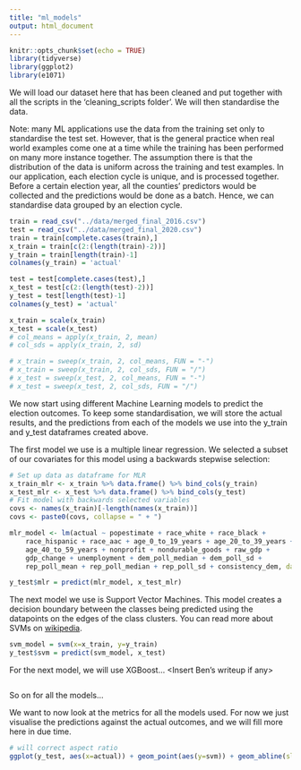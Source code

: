 ```yaml
---
title: "ml_models"
output: html_document
---
```


```r
knitr::opts_chunk$set(echo = TRUE)
library(tidyverse)
library(ggplot2)
library(e1071)
```

We will load our dataset here that has been cleaned and put together with all the scripts in the 'cleaning_scripts folder'. We will then standardise the data.

Note: many ML applications use the data from the training set only to standardise the test set. However, that is the general practice when real world examples come one at a time while the training has been performed on many more instance together. The assumption there is that the distribution of the data is uniform across the training and test examples. In our application, each election cycle is unique, and is processed together. Before a certain election year, all the counties' predictors would be collected and the predictions would be done as a batch. Hence, we can standardise data grouped by an election cycle.

```r
train = read_csv("../data/merged_final_2016.csv")
test = read_csv("../data/merged_final_2020.csv")
train = train[complete.cases(train),]
x_train = train[c(2:(length(train)-2))]
y_train = train[length(train)-1]
colnames(y_train) = 'actual'

test = test[complete.cases(test),]
x_test = test[c(2:(length(test)-2))]
y_test = test[length(test)-1]
colnames(y_test) = 'actual'

x_train = scale(x_train)
x_test = scale(x_test)
# col_means = apply(x_train, 2, mean)
# col_sds = apply(x_train, 2, sd)

# x_train = sweep(x_train, 2, col_means, FUN = "-")
# x_train = sweep(x_train, 2, col_sds, FUN = "/")
# x_test = sweep(x_test, 2, col_means, FUN = "-")
# x_test = sweep(x_test, 2, col_sds, FUN = "/")
```

We now start using different Machine Learning models to predict the election outcomes. To keep some standardisation, we will store the actual results, and the predictions from each of the models we use into the y_train and y_test dataframes created above.

The first model we use is a multiple linear regression. We selected a subset of our covariates for this model using a backwards stepwise selection:
```r
# Set up data as dataframe for MLR
x_train_mlr <- x_train %>% data.frame() %>% bind_cols(y_train)
x_test_mlr <- x_test %>% data.frame() %>% bind_cols(y_test)
# Fit model with backwards selected variables
covs <- names(x_train)[-length(names(x_train))]
covs <- paste0(covs, collapse = " + ")

mlr_model <- lm(actual ~ popestimate + race_white + race_black + 
    race_hispanic + race_aac + age_0_to_19_years + age_20_to_39_years + 
    age_40_to_59_years + nonprofit + nondurable_goods + raw_gdp + 
    gdp_change + unemployment + dem_poll_median + dem_poll_sd + 
    rep_poll_mean + rep_poll_median + rep_poll_sd + consistency_dem, data = x_train_mlr)

y_test$mlr = predict(mlr_model, x_test_mlr)
```


The next model we use is Support Vector Machines. This model creates a decision boundary between the classes being predicted using the datapoints on the edges of the class clusters. You can read more about SVMs on [wikipedia](https://en.wikipedia.org/wiki/Support_vector_machine).
```r
svm_model = svm(x=x_train, y=y_train)
y_test$svm = predict(svm_model, x_test)
```

For the next model, we will use XGBoost... <Insert Ben's writeup if any>
```r

```
 
So on for all the models...

We want to now look at the metrics for all the models used. For now we just visualise the predictions against the actual outcomes, and we will fill more here in due time.
```r
# will correct aspect ratio
ggplot(y_test, aes(x=actual)) + geom_point(aes(y=svm)) + geom_abline(slope=1, intercept = 0, color='red') +ylim(c(0,1))
```

